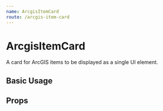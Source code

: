 ```yaml
---
name: ArcgisItemCard
route: /arcgis-item-card
---
```





# ArcgisItemCard

A card for ArcGIS items to be displayed as a single UI element.

## Basic Usage

<Playground>
  <div>
    <div>
      <ArcgisItemCard item={item} />
    </div>
  </div>
</Playground>

## Props

<PropsTable of={ArcgisItemCard} />
